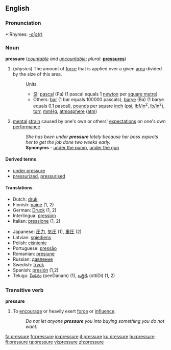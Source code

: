 ==English==

===Pronunciation===
*:Rhymes: [[Rhymes:English:-ɛʃə(r)|-ɛʃə(r)]]

===Noun===
'''pressure''' (''[[countable]] and [[uncountable]]''; ''plural:'' '''[[pressures]]''')

#(''physics'') The amount of [[force]] that is applied over a given [[area]] divided by the size of this area.
#:Units
#:*[[SI]]: [[pascal]] (Pa) (1 pascal equals 1 [[newton]] per [[square metre]])
#:*Others: [[bar]] (1 bar equals 100000 pascals), [[barye]] (Ba) (1 barye equals 0.1 pascal), [[pound]]s per square [[inch]] ([[psi]], [[lbf]]/[[in]]<sup>2</sup>, [[lb]]/[[in]]<sup>2</sup>), [[torr]], [[mmHg]], [[atmosphere]] ([[atm]])
#[[mental]] [[strain]] caused by one's own or others' [[expectation]]s on one's own [[performance]]
#:''She has been under '''pressure''' lately because her boss expects her to get the job done two weeks early.''
#:   '''Synonyms''' - [[under the pump]], [[under the gun]]

====Derived terms====
*[[under pressure]]
*[[pressurized]], [[pressurised]]

====Translations====
{{top}}
*Dutch: [[druk]]
*Finnish: [[paine]] (1, 2)
*German: [[Druck]] {{m}} (1, 2)
*Interlingua: [[pression]]
*Italian: [[pressione]] {{f}} (1, 2)
{{mid}}
*Japanese: [[圧力]], [[気圧]] (1), [[重圧]] (2) 
*Latvian: [[spiediens]] {{m}}
*Polish: [[ciśnienie]] {{n}}
*Portuguese: [[pressão]] {{f}}
*Romanian: [[presiune]] {{f}}
*Russian: [[давление]] {{n}}
*Swedish: [[tryck]]
*Spanish: [[presión]] {{f}} (1,2)
*Telugu: [[పీడనం]] (peeDanam) (1), [[ఒత్తిడి]] (ottiDi) (1, 2)
{{bottom}}

===Transitive verb===
'''pressure'''
#To [[encourage]] or heavily exert [[force]] or [[influence]].
#:''Do not let anyone '''pressure''' you into buying something you do not want.''

[[fa:pressure]]
[[fr:pressure]]
[[io:pressure]]
[[it:pressure]]
[[ku:pressure]]
[[hu:pressure]]
[[fi:pressure]]
[[ta:pressure]]
[[vi:pressure]]
[[zh:pressure]]